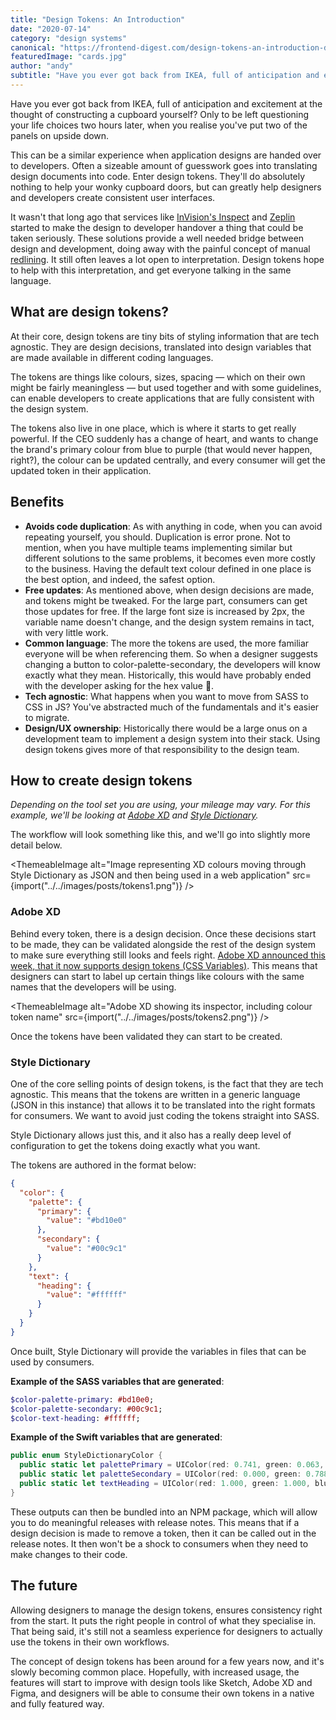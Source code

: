 ```yaml
---
title: "Design Tokens: An Introduction"
date: "2020-07-14"
category: "design systems"
canonical: "https://frontend-digest.com/design-tokens-an-introduction-db0b3c999322"
featuredImage: "cards.jpg"
author: "andy"
subtitle: "Have you ever got back from IKEA, full of anticipation and excitement at the thought of constructing a cupboard yourself? Only to be left questioning your life choices two hours later, when you realise you've put two of the panels on upside down."
---
```



Have you ever got back from IKEA, full of anticipation and excitement at the thought of constructing a cupboard yourself? Only to be left questioning your life choices two hours later, when you realise you've put two of the panels on upside down.

This can be a similar experience when application designs are handed over to developers. Often a sizeable amount of guesswork goes into translating design documents into code. Enter design tokens. They'll do absolutely nothing to help your wonky cupboard doors, but can greatly help designers and developers create consistent user interfaces.

It wasn't that long ago that services like [InVision's Inspect](https://www.invisionapp.com/feature/inspect/) and [Zeplin](https://zeplin.io/) started to make the design to developer handover a thing that could be taken seriously. These solutions provide a well needed bridge between design and development, doing away with the painful concept of manual [redlining](https://www.uxbeginner.com/glossary/redlining/). It still often leaves a lot open to interpretation. Design tokens hope to help with this interpretation, and get everyone talking in the same language.

## What are design tokens?

At their core, design tokens are tiny bits of styling information that are tech agnostic. They are design decisions, translated into design variables that are made available in different coding languages.

The tokens are things like colours, sizes, spacing — which on their own might be fairly meaningless — but used together and with some guidelines, can enable developers to create applications that are fully consistent with the design system.

The tokens also live in one place, which is where it starts to get really powerful. If the CEO suddenly has a change of heart, and wants to change the brand's primary colour from blue to purple (that would never happen, right?), the colour can be updated centrally, and every consumer will get the updated token in their application.

## Benefits

- **Avoids code duplication**: As with anything in code, when you can avoid repeating yourself, you should. Duplication is error prone. Not to mention, when you have multiple teams implementing similar but different solutions to the same problems, it becomes even more costly to the business. Having the default text colour defined in one place is the best option, and indeed, the safest option.
- **Free updates**: As mentioned above, when design decisions are made, and tokens might be tweaked. For the large part, consumers can get those updates for free. If the large font size is increased by 2px, the variable name doesn't change, and the design system remains in tact, with very little work.
- **Common language**: The more the tokens are used, the more familiar everyone will be when referencing them. So when a designer suggests changing a button to color-palette-secondary, the developers will know exactly what they mean. Historically, this would have probably ended with the developer asking for the hex value 😬.
- **Tech agnostic**: What happens when you want to move from SASS to CSS in JS? You've abstracted much of the fundamentals and it's easier to migrate.
- **Design/UX ownership**: Historically there would be a large onus on a development team to implement a design system into their stack. Using design tokens gives more of that responsibility to the design team.

## How to create design tokens

_Depending on the tool set you are using, your mileage may vary. For this example, we'll be looking at [Adobe XD](https://www.adobe.com/products/xd.html) and [Style Dictionary](https://amzn.github.io/style-dictionary/)._

The workflow will look something like this, and we'll go into slightly more detail below.

<ThemeableImage
  alt="Image representing XD colours moving through Style Dictionary as JSON and then being used in a web application"
  src={import("../../images/posts/tokens1.png")}
/>

### Adobe XD

Behind every token, there is a design decision. Once these decisions start to be made, they can be validated alongside the rest of the design system to make sure everything still looks and feels right. [Adobe XD announced this week, that it now supports design tokens (CSS Variables)](https://www.youtube.com/watch?v=-ifl1tl-SuE). This means that designers can start to label up certain things like colours with the same names that the developers will be using.

<ThemeableImage
  alt="Adobe XD showing its inspector, including colour token name"
  src={import("../../images/posts/tokens2.png")}
/>

Once the tokens have been validated they can start to be created.

### Style Dictionary

One of the core selling points of design tokens, is the fact that they are tech agnostic. This means that the tokens are written in a generic language (JSON in this instance) that allows it to be translated into the right formats for consumers. We want to avoid just coding the tokens straight into SASS.

Style Dictionary allows just this, and it also has a really deep level of configuration to get the tokens doing exactly what you want.

The tokens are authored in the format below:

```json
{
  "color": {
    "palette": {
      "primary": {
        "value": "#bd10e0"
      },
      "secondary": {
        "value": "#00c9c1"
      }
    },
    "text": {
      "heading": {
        "value": "#ffffff"
      }
    }
  }
}
```

Once built, Style Dictionary will provide the variables in files that can be used by consumers.

**Example of the SASS variables that are generated**:

```sass
$color-palette-primary: #bd10e0;
$color-palette-secondary: #00c9c1;
$color-text-heading: #ffffff;
```

**Example of the Swift variables that are generated**:

```swift
public enum StyleDictionaryColor {
  public static let palettePrimary = UIColor(red: 0.741, green: 0.063, blue: 0.878, alpha:1)
  public static let paletteSecondary = UIColor(red: 0.000, green: 0.788, blue: 0.757, alpha:1)
  public static let textHeading = UIColor(red: 1.000, green: 1.000, blue: 1.000, alpha:1)
}
```

These outputs can then be bundled into an NPM package, which will allow you to do meaningful releases with release notes. This means that if a design decision is made to remove a token, then it can be called out in the release notes. It then won't be a shock to consumers when they need to make changes to their code.

## The future

Allowing designers to manage the design tokens, ensures consistency right from the start. It puts the right people in control of what they specialise in. That being said, it's still not a seamless experience for designers to actually use the tokens in their own workflows.

The concept of design tokens has been around for a few years now, and it's slowly becoming common place. Hopefully, with increased usage, the features will start to improve with design tools like Sketch, Adobe XD and Figma, and designers will be able to consume their own tokens in a native and fully featured way.
